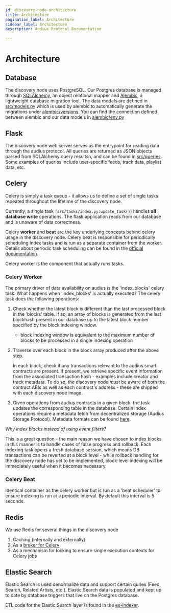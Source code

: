```yaml
---
id: discovery-node-architecture
title: Architecture
pagination_label: Architecture
sidebar_label: Architecture
description: Audius Protocol Documentation

---
```


# Architecture

## Database

The discovery node uses PostgreSQL. Our Postgres database is managed through [SQLAlchemy](https://www.sqlalchemy.org/), an object relational mapper and [Alembic](http://alembic.zzzcomputing.com/en/latest/index.html), a lightweight database migration tool. The data models are defined in [src/models.py](https://github.com/AudiusProject/audius-protocol/blob/main/packages/discovery-provider/src/models.py) which is used by alembic to automatically generate the migrations under [alembic/versions](https://github.com/AudiusProject/audius-protocol/tree/main/packages/discovery-provider/alembic/versions). You can find the connection defined between alembic and our data models in [alembic/env.py](https://github.com/AudiusProject/audius-protocol/tree/main/packages/discovery-provider/alembic/env.py)

## Flask

The discovery node web server serves as the entrypoint for reading data through the audius protocol. All queries are returned as JSON objects parsed from SQLAlchemy query resultsn, and can be found in [src/queries](https://github.com/AudiusProject/audius-protocol/tree/main/packages/discovery-provider/src/queries). Some examples of queries include user-specific feeds, track data, playlist data, etc.

## Celery

Celery is simply a task queue - it allows us to define a set of single tasks repeated throughout the lifetime of the discovery node.

Currently, a single task `(src/tasks/index.py:update_task()`) handles **all database write** operations. The flask application reads from our database and is unaware of data correctness.

Celery **worker** and **beat** are the key underlying concepts behind celery usage in the discovery node. Celery beat is responsible for periodically scheduling index tasks and is run as a separate container from the worker. Details about periodic task scheduling can be found in the [official documentation](http://docs.celeryproject.org/en/latest/userguide/periodic-tasks.html).

Celery worker is the component that actually runs tasks.

### Celery Worker

The primary driver of data availability on audius is the 'index_blocks' celery task.
What happens when 'index_blocks' is actually executed? The celery task does the following operations:

1. Check whether the latest block is different than the last processed block in the ‘blocks’ table. If so, an array of blocks is generated from the last blockhash present in our database up to the latest block number specified by the block indexing window.
   - block indexing window is equivalent to the maximum number of blocks to be processed in a single indexing operation
2. Traverse over each block in the block array produced after the above step.

   In each block, check if any transactions relevant to the audius smart contracts are present. If present, we retrieve specific event information from the associated transaction hash - examples include creator and track metadata. To do so, the discovery node _must_ be aware of both the contract ABIs as well as each contract's address - these are shipped with each discovery node image.

3. Given operations from audius contracts in a given block, the task updates the corresponding table in the database. Certain index operations require a metadata fetch from decentralized storage (Audius Storage Protocol). Metadata formats can be found [here](https://github.com/AudiusProject/audius-protocol/blob/main/packages/discovery-provider/src/tasks/metadata.py).

_Why index blocks instead of using event filters?_

This is a great question - the main reason we have chosen to index blocks in this manner is to handle cases of false progress and rollback. Each indexing task opens a fresh database session, which means DB transactions can be reverted at a block level - while rollback handling for the discovery node has yet to be implemented, block-level indexing will be immediately useful when it becomes necessary.

### Celery Beat

Identical container as the celery worker but is run as a 'beat scheduler' to ensure indexing is run at a periodic interval. By default this interval is 5 seconds.

## Redis

We use Redis for several things in the discovery node

1. Caching (internally and externally)
2. As a [broker for Celery](http://docs.celeryproject.org/en/latest/getting-started/brokers/redis.html)
3. As a mechanism for locking to ensure single execution contexts for Celery jobs

## Elastic Search

Elastic Search is used denormalize data and support certain quries (Feed, Search, Related Artists, etc.). Elastic Search data is populated and kept up to date by database triggers that live on the Postgres database.

ETL code for the Elastic Search layer is found in the [es-indexer](https://github.com/AudiusProject/audius-protocol/tree/main/packages/discovery-provider/es-indexer).
